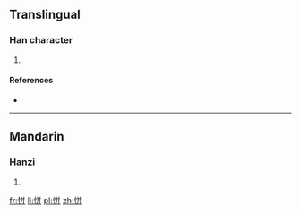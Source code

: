 ==Translingual==

===Han character===
{{Han char|rn=61|rad=心|as=06|sn=9|four=9804<sub>1</sub>|canj=心廿廿 (PTT)}}

# {{defn|Han|sort=心06}}

====References====
* {{Han ref|kx=0386.150|dkj=10613|dj=0718.110|hdz=42298.120|uh=6072|ud=24690|bh=CEC2|bd=52930}}

----

==Mandarin==

===Hanzi===
{{cmn-hanzi|pin=[[pēng]] ([[peng1]])|wg=p'eng<sup>1</sup>}}

# {{defn|lang=cmn|sort=心06}}

[[fr:恲]]
[[li:恲]]
[[pl:恲]]
[[zh:恲]]